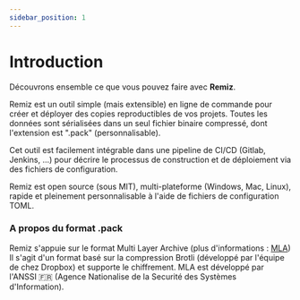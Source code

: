 ```yaml
---
sidebar_position: 1
---
```



# Introduction

Découvrons ensemble ce que vous pouvez faire avec **Remiz**.

Remiz est un outil simple (mais extensible) en ligne de commande pour créer
et déployer des copies reproductibles de vos projets.
Toutes les données sont sérialisées dans un seul fichier binaire compressé,
dont l'extension est ".pack" (personnalisable).

Cet outil est facilement intégrable dans une pipeline de CI/CD (Gitlab,
Jenkins, ...) pour décrire le processus de construction et de déploiement via
des fichiers de configuration.

Remiz est open source (sous MIT), multi-plateforme (Windows, Mac, Linux),
rapide et pleinement personnalisable à l'aide de fichiers de configuration TOML.


### A propos du format .pack

Remiz s'appuie sur le format Multi Layer Archive (plus d'informations : [MLA](https://github.com/ANSSI-FR/MLA))
Il s'agit d'un format basé sur la compression Brotli (développé par l'équipe de chez Dropbox) et supporte
le chiffrement.
MLA est développé par l'ANSSI 🇫🇷 (Agence Nationalise de la Securité des Systèmes d'Information).



